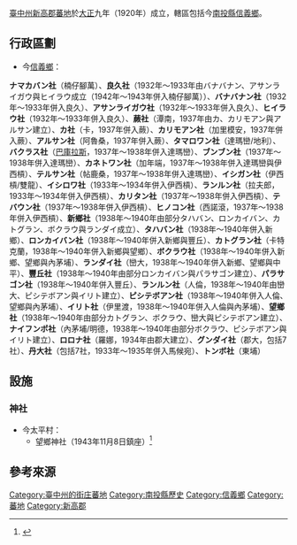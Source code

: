 {{noteTA
|1=zh-hans:庄; zh-hant:庄;
}}
[[臺中州|臺中州]][[新高郡|新高郡]][[蕃地|蕃地]]於[[大正|大正]]九年（1920年）成立，轄區包括今[[南投縣|南投縣]][[信義鄉_(臺灣)|信義鄉]]。

==行政區劃==
*今[[信義鄉_(臺灣)|信義鄉]]：
'''ナマカバン社'''（楠仔腳萬）、'''良久社'''（1932年～1933年由バナバナン、アサンライガウ與ヒイラウ成立（1942年～1943年併入楠仔腳萬））、'''バナバナン社'''（1932年～1933年併入良久）、'''アサンライガウ社'''（1932年～1933年併入良久）、'''ヒイラウ社'''（1932年～1933年併入良久）、'''蕨社'''（潭南，1937年由カ、カリモアン與アルサン建立）、'''カ社'''（卡，1937年併入蕨）、'''カリモアン社'''（加里模安，1937年併入蕨）、'''アルサン社'''（阿魯桑，1937年併入蕨）、'''タマロワン社'''（達瑪巒/地利）、'''バクラス社'''（[[巴庫拉斯|巴庫拉斯]]，1937年～1938年併入達瑪巒）、'''ブンブン社'''（1937年～1938年併入達瑪巒）、'''カネトワン社'''（加年端，1937年～1938年併入達瑪巒與伊西槓）、'''テルサン社'''（帖鹿桑，1937年～1938年併入達瑪巒）、'''イシガン社'''（伊西槓/雙龍）、'''イシロワ社'''（1933年～1934年併入伊西槓）、'''ランルン社'''（拉夫郎，1933年～1934年併入伊西槓）、'''カリタン社'''（1937年～1938年併入伊西槓）、'''テバウン社'''（1937年～1938年併入伊西槓）、'''ヒノコン社'''（西諾滾，1937年～1938年併入伊西槓）、'''新鄉社'''（1938年～1940年由部分タハバン、ロンカイバン、カトグラン、ボクラウ與ランダイ成立）、'''タハバン社'''（1938年～1940年併入新鄉）、'''ロンカイバン社'''（1938年～1940年併入新鄉與豐丘）、'''カトグラン社'''（卡特克蘭，1938年～1940年併入新鄉與望鄉）、'''ボクラウ社'''（1938年～1940年併入新鄉、望鄉與內茅埔）、'''ランダイ社'''（巒大，1938年～1940年併入新鄉、望鄉與中平）、'''豐丘社'''（1938年～1940年由部分ロンカイバン與パラサゴン建立）、'''パラサゴン社'''（1938年～1940年併入豐丘）、'''ランルン社'''（人倫，1938年～1940年由巒大、ピシテボアン與イリト建立）、'''ピシテボアン社'''（1938年～1940年併入人倫、望鄉與內茅埔）、'''イリト社'''（伊里渡，1938年～1940年併入人倫與內茅埔）、'''望鄉社'''（1938年～1940年由部分カトグラン、ボクラウ、巒大與ピシテボアン建立）、'''ナイフンポ社'''（內茅埔/明德，1938年～1940年由部分ボクラウ、ピシテボアン與イリト建立）、'''ロロナ社'''（羅娜，1934年由郡大建立）、'''グンダイ社'''（郡大，包括7社）、'''丹大社'''（包括7社，1933年～1935年併入馬候宛）、'''トンボ社'''（東埔）

==設施==
===神社===
*今太平村：
**望鄉神社（1943年11月8日鎮座）<ref name ="遠渡來台的日本諸神">{{cite book |author=金子展也 |translator=陳嫻若 |title=《遠渡來台的日本諸神》 |year=2020 |publisher=野人文化 |location=[[新北市|新北市]] |isbn=9789863844372 |language=zh-tw}}</ref>{{Rp|170}}

== 參考來源 ==
{{reflist}}
{{台中州}}
[[Category:臺中州的街庄蕃地|Category:臺中州的街庄蕃地]]
[[Category:南投縣歷史|Category:南投縣歷史]]
[[Category:信義鄉|Category:信義鄉]]

[[Category:蕃地|Category:蕃地]]
[[Category:新高郡|Category:新高郡]]